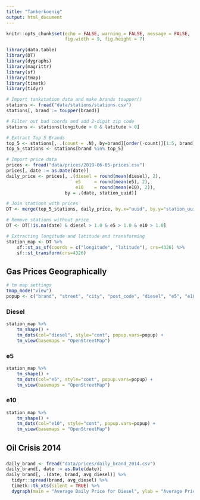 ```yaml
---
title: "Tankerkoenig"
output: html_document
---
```


```r
knitr::opts_chunk$set(echo = FALSE, warning = FALSE, message = FALSE, 
                      fig.width = 9, fig.height = 7)

library(data.table)
library(DT)
library(dygraphs)
library(magrittr)
library(sf)
library(tmap)
library(timetk)
library(tidyr)
```

```r
# Import tankstation data and make brands toupper()
stations <- fread("data/stations/stations.csv")
stations[, brand := toupper(brand)]

# Filter out bad coords and add 2-digit zip code
stations <- stations[longitude > 0 & latitude > 0]

# Extract Top 5 Brands
top_5 <- stations[, .(count = .N), by=brand][order(-count)][1:5, brand]
top_5_stations <- stations[brand %in% top_5]

# Import price data
prices <- fread("data/prices/2019-06-05-prices.csv")
prices[, date := as.Date(date)]
daily_price <- prices[, .(diesel = round(mean(diesel), 2),
                          e5     = round(mean(e5), 2),
                          e10    = round(mean(e10), 2)), 
                      by = .(date, station_uuid)]

# Join stations with prices
DT <- merge(top_5_stations, daily_price, by.x="uuid", by.y="station_uuid", all.x=TRUE)

# Remove stations without price
DT <- DT[!is.na(date) & diesel > 1.0 & e5 > 1.0 & e10 > 1.0]

# Extracting longitude and latitude and transforming
station_map <- DT %>% 
    sf::st_as_sf(coords = c("longitude", "latitude"), crs=4326) %>% 
    sf::st_transform(crs=4326)
```

## Gas Prices Geographically {.tabset}

```r
# tm map settings
tmap_mode("view")
popup <- c("brand", "street", "city", "post_code", "diesel", "e5", "e10")
```

### Diesel

```r
station_map %>% 
    tm_shape() + 
    tm_dots(col="diesel", style="cont", popup.vars=popup) +
    tm_view(basemaps = "OpenStreetMap")
```

### e5

```r
station_map %>% 
    tm_shape() + 
    tm_dots(col="e5", style="cont", popup.vars=popup) +
    tm_view(basemaps = "OpenStreetMap")
```

### e10

```r
station_map %>% 
    tm_shape() + 
    tm_dots(col="e10", style="cont", popup.vars=popup) +
    tm_view(basemaps = "OpenStreetMap")
```


## Oil Crisis 2014

### 

```r
daily_brand <- fread("data/prices/daily_brand_2014.csv")
daily_brand[, date := as.Date(date)]
daily_brand[, .(date, brand, avg_diesel)] %>% 
  tidyr::spread(brand, avg_diesel) %>% 
  timetk::tk_xts(silent = TRUE) %>% 
  dygraph(main = "Average Daily Price for Diesel", ylab = "Average Price (€)")
```


